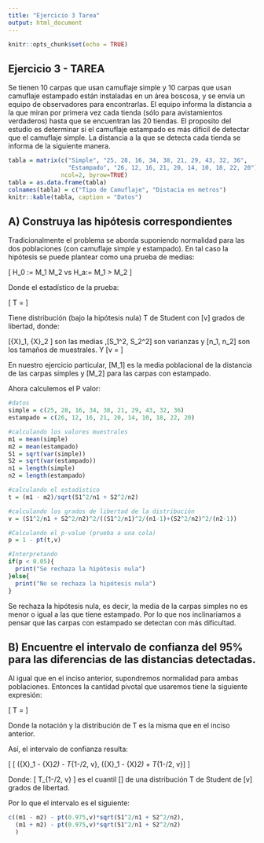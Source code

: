 ```yaml
---
title: "Ejercicio 3 Tarea"
output: html_document
---
```


```r
knitr::opts_chunk$set(echo = TRUE)
```

## Ejercicio 3 - TAREA

Se tienen 10 carpas que usan camuflaje simple y 10 carpas que usan camuflaje estampado están instaladas en un área boscosa, y se envía un equipo de observadores para encontrarlas. El equipo informa la distancia a la que miran por primera vez cada tienda (sólo para avistamientos verdaderos) hasta que se encuentran las 20 tiendas. El proposito del estudio es determinar si el camuflaje estampado es más dificil de detectar que el camuflaje simple. La distancia a la que se detecta cada tienda se informa de la siguiente manera.

```r
tabla = matrix(c("Simple", "25, 28, 16, 34, 38, 21, 29, 43, 32, 36",
                 "Estampado", "26, 12, 16, 21, 20, 14, 10, 18, 22, 20"),
               ncol=2, byrow=TRUE)
tabla = as.data.frame(tabla)
colnames(tabla) = c("Tipo de Camuflaje", "Distacia en metros")
knitr::kable(tabla, caption = "Datos")
```

## A) Construya las hipótesis correspondientes

Tradicionalmente el problema se aborda suponiendo normalidad para las dos poblaciones (con camuflaje simple y estampado). En tal caso la hipótesis se puede plantear como una prueba de medias:

\[
H_0 := M_1 \leq M_2 \quad vs \quad H_a:= M_1 > M_2
\]


Donde el estadístico de la prueba:

\[
T = \frac{\bar{X}_1 - \bar{X}_2}{\sqrt{\frac{S_1^2}{n_1}+\frac{S_2^2}{n_2}}}
\]

Tiene distribución (bajo la hipótesis nula) T de Student con \[v\] grados de libertad, donde:

\[\bar{X}_1, \bar{X}_2 \] son las medias ,\[S_1^2, S_2^2\] son varianzas y \[n_1, n_2\] son los tamaños de muestrales. 
Y \[v = \frac{(S_1^2/n_1 + S_2^2/n_2)^2}{(S_1^2/n_1)^2/(n_1-1) + (S_2^2/n_2)^2/(n_2-1)}\] 

En nuestro ejercicio particular, \[M_1\] es la media poblacional de la distancia de las carpas simples y \[M_2\] para las carpas con estampado.

Ahora calculemos el P valor:
```r
#datos
simple = c(25, 28, 16, 34, 38, 21, 29, 43, 32, 36)
estampado = c(26, 12, 16, 21, 20, 14, 10, 18, 22, 20)

#calculando los valores muestrales
m1 = mean(simple)
m2 = mean(estampado)
S1 = sqrt(var(simple))
S2 = sqrt(var(estampado))
n1 = length(simple)
n2 = length(estampado)

#calculando el estadistico
t = (m1 - m2)/sqrt(S1^2/n1 + S2^2/n2)

#calculando los grados de libertad de la distribución
v = (S1^2/n1 + S2^2/n2)^2/((S1^2/n1)^2/(n1-1)+(S2^2/n2)^2/(n2-1))

#Calculando el p-value (prueba a una cola)
p = 1 - pt(t,v)

#Interpretando
if(p < 0.05){
  print("Se rechaza la hipótesis nula")
}else{
  print("No se rechaza la hipótesis nula")
}
```

Se rechaza la hipótesis nula, es decir, la media de la carpas simples no es menor o igual a las que tiene estampado. Por lo que nos inclinariamos a pensar que las carpas con estampado se detectan con más dificultad.

## B) Encuentre el intervalo de confianza del 95% para las diferencias de las distancias detectadas.

Al igual que en el inciso anterior, supondremos normalidad para ambas poblaciones. Entonces la cantidad pivotal que usaremos tiene la siguiente expresión:

\[
T = \frac{(\bar{X}_1 - \bar{X}_2) - (M_1 - M_2)}{\sqrt{\frac{S_1^2}{n_1}+\frac{S_2^2}{n_2}}}
\]

Donde la notación y la distribución de T es la misma que en el inciso anterior.

Así, el intervalo de confianza resulta:

\[
[ (\bar{X}_1 - \bar{X}_2) - T_{1-\alpha/2, v}\sqrt{\frac{S_1^2}{n_1}+\frac{S_2^2}{n_2}}, \quad
(\bar{X}_1 - \bar{X}_2) + T_{1-\alpha/2, v}\sqrt{\frac{S_1^2}{n_1}+\frac{S_2^2}{n_2}}
]
\]

Donde: \[ T_{1-\alpha/2, v} \] es el cuantil \[\alpha\] de una distribución T de Student de \[v\] grados de libertad.

Por lo que el intervalo es el siguiente:
```r
c((m1 - m2) - pt(0.975,v)*sqrt(S1^2/n1 + S2^2/n2),
  (m1 + m2) - pt(0.975,v)*sqrt(S1^2/n1 + S2^2/n2)
  )
```
